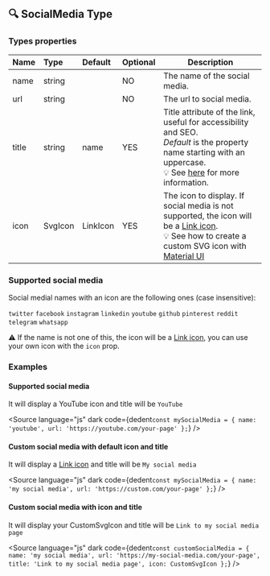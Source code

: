 

<Meta title="Types/SocialMedia" />

## 🔍 SocialMedia Type

### Types properties

| Name  | Type    | Default  | Optional | Description                                                                                                                                                                                                                                                             |
| :---- | :------ | :------- | :------- | ----------------------------------------------------------------------------------------------------------------------------------------------------------------------------------------------------------------------------------------------------------------------- |
| name  | string  |          | NO       | The name of the social media.                                                                                                                                                                                                                                           |
| url   | string  |          | NO       | The url to social media.                                                                                                                                                                                                                                                |
| title | string  | name     | YES      | Title attribute of the link, useful for accessibility and SEO.<br />_Default_ is the property name starting with an uppercase.<br />💡 See [here](https://developer.mozilla.org/en-US/docs/Web/HTML/Global_attributes/title) for more information.                      |
| icon  | SvgIcon | LinkIcon | YES      | The icon to display. If social media is not supported, the icon will be a [Link icon](https://mui.com/material-ui/material-icons/?query=link&selected=Link).<br />💡 See how to create a custom SVG icon with [Material UI](https://mui.com/material-ui/icons/#svgicon) |

### Supported social media

Social medial names with an icon are the following ones (case insensitive):

`twitter` `facebook` `instagram` `linkedin` `youtube` `github` `pinterest` `reddit` `telegram` `whatsapp`

⚠ If the name is not one of this, the icon will be a [Link icon](https://mui.com/material-ui/material-icons/?query=link&selected=Link), you can use your own icon with the `icon` prop.

### Examples

#### Supported social media

It will display a YouTube icon and title will be `YouTube`

<Source
    language="js"
    dark
    code={dedent`
        const mySocialMedia = {
            name: 'youtube',
            url: 'https://youtube.com/your-page'
        };
    `}
/>

#### Custom social media with default icon and title

It will display a [Link icon](https://mui.com/material-ui/material-icons/?query=link&selected=Link) and title will be `My social media`

<Source
    language="js"
    dark
    code={dedent`
        const mySocialMedia = {
            name: 'my social media',
            url: 'https://custom.com/your-page'
        };
    `}
/>

#### Custom social media with icon and title

It will display your CustomSvgIcon and title will be `Link to my social media page`

<Source
    language="js"
    dark
    code={dedent`
        const customSocialMedia = {
            name: 'my social media',
            url: 'https://my-social-media.com/your-page',
            title: 'Link to my social media page',
            icon: CustomSvgIcon
        };
    `}
/>
